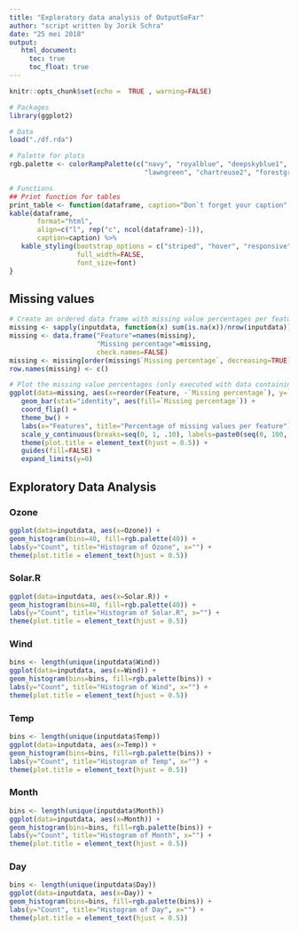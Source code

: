 ```yaml
--- 
title: "Exploratory data analysis of OutputSoFar"
author: "script written by Jorik Schra"
date: "25 mei 2018"
output:  
   html_document: 
     toc: true 
     toc_float: true 
--- 
```


```r
knitr::opts_chunk$set(echo =  TRUE , warning=FALSE) 
``` 

```r
# Packages 
library(ggplot2) 

# Data 
load("./df.rda") 

# Palette for plots 
rgb.palette <- colorRampPalette(c("navy", "royalblue", "deepskyblue1", 
                                  "lawngreen", "chartreuse2", "forestgreen")) 

# Functions 
## Print function for tables 
print_table <- function(dataframe, caption="Don`t forget your caption", font=12.5) { 
kable(dataframe, 
       format="html", 
       align=c("l", rep("c", ncol(dataframe)-1)), 
       caption=caption) %>% 
   kable_styling(bootstrap_options = c("striped", "hover", "responsive"), 
                 full_width=FALSE, 
                 font_size=font) 
} 
``` 

## Missing values 
```r
# Create an ordered data frame with missing value percentages per feature 
missing <- sapply(inputdata, function(x) sum(is.na(x))/nrow(inputdata)) 
missing <- data.frame("Feature"=names(missing), 
                      "Missing percentage"=missing, 
                      check.names=FALSE) 
missing <- missing[order(missing$`Missing percentage`, decreasing=TRUE),] 
row.names(missing) <- c() 
``` 

```r
# Plot the missing value percentages (only executed with data containing 60 or less features) 
ggplot(data=missing, aes(x=reorder(Feature, -`Missing percentage`), y=`Missing percentage`)) + 
   geom_bar(stat="identity", aes(fill=`Missing percentage`)) + 
   coord_flip() + 
   theme_bw() + 
   labs(x="Features", title="Percentage of missing values per feature") + 
   scale_y_continuous(breaks=seq(0, 1, .10), labels=paste0(seq(0, 100, 10), "%"), limits=c(0,1.05), expand=c(0,0)) +  
   theme(plot.title = element_text(hjust = 0.5)) + 
   guides(fill=FALSE) + 
   expand_limits(y=0) 
```

## Exploratory Data Analysis {.tabset .tabset-fade}
### Ozone
```r
ggplot(data=inputdata, aes(x=Ozone)) +
geom_histogram(bins=40, fill=rgb.palette(40)) +
labs(y="Count", title="Histogram of Ozone", x="") +
theme(plot.title = element_text(hjust = 0.5)) 
``` 

### Solar.R
```r
ggplot(data=inputdata, aes(x=Solar.R)) +
geom_histogram(bins=40, fill=rgb.palette(40)) +
labs(y="Count", title="Histogram of Solar.R", x="") +
theme(plot.title = element_text(hjust = 0.5)) 
``` 

### Wind
```r
bins <- length(unique(inputdata$Wind))
ggplot(data=inputdata, aes(x=Wind)) +
geom_histogram(bins=bins, fill=rgb.palette(bins)) +
labs(y="Count", title="Histogram of Wind", x="") +
theme(plot.title = element_text(hjust = 0.5)) 
``` 

### Temp
```r
bins <- length(unique(inputdata$Temp))
ggplot(data=inputdata, aes(x=Temp)) +
geom_histogram(bins=bins, fill=rgb.palette(bins)) +
labs(y="Count", title="Histogram of Temp", x="") +
theme(plot.title = element_text(hjust = 0.5)) 
``` 

### Month
```r
bins <- length(unique(inputdata$Month))
ggplot(data=inputdata, aes(x=Month)) +
geom_histogram(bins=bins, fill=rgb.palette(bins)) +
labs(y="Count", title="Histogram of Month", x="") +
theme(plot.title = element_text(hjust = 0.5)) 
``` 

### Day
```r
bins <- length(unique(inputdata$Day))
ggplot(data=inputdata, aes(x=Day)) +
geom_histogram(bins=bins, fill=rgb.palette(bins)) +
labs(y="Count", title="Histogram of Day", x="") +
theme(plot.title = element_text(hjust = 0.5)) 
``` 

